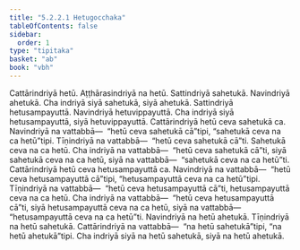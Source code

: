 ```yaml
---
title: "5.2.2.1 Hetugocchaka"
tableOfContents: false
sidebar:
  order: 1
type: "tipitaka"
basket: "ab"
book: "vbh"
---
```



<DynamicBreadcrumb />

<Division number="224" book="vbh" bookNo="30" page="134">

<Paragraph number="910" book="vbh">
Cattārindriyā hetū. Aṭṭhārasindriyā na hetū. Sattindriyā sahetukā. Navindriyā ahetukā. Cha indriyā siyā sahetukā, siyā ahetukā. Sattindriyā hetusampayuttā. Navindriyā hetuvippayuttā. Cha indriyā siyā hetusampayuttā, siyā hetuvippayuttā. Cattārindriyā hetū ceva sahetukā ca. Navindriyā na vattabbā—  “hetū ceva sahetukā cā”tipi, “sahetukā ceva na ca hetū”tipi. Tīṇindriyā na vattabbā—  “hetū ceva sahetukā cā”ti. Sahetukā ceva na ca hetū. Cha indriyā na vattabbā—  “hetū ceva sahetukā cā”ti, siyā sahetukā ceva na ca hetū, siyā na vattabbā—  “sahetukā ceva na ca hetū”ti.
</Paragraph>

<Paragraph number="911" book="vbh">
Cattārindriyā hetū ceva hetusampayuttā ca. Navindriyā na vattabbā—  “hetū ceva hetusampayuttā cā”tipi, “hetusampayuttā ceva na ca hetū”tipi. Tīṇindriyā na vattabbā—  “hetū ceva hetusampayuttā cā”ti, hetusampayuttā ceva na ca hetū. Cha indriyā na vattabbā—  “hetū ceva hetusampayuttā cā”ti, siyā hetusampayuttā ceva na ca hetū, siyā na vattabbā—  “hetusampayuttā ceva na ca hetū”ti.
</Paragraph>

<Paragraph number="912" book="vbh">
Navindriyā na hetū ahetukā. Tīṇindriyā na hetū sahetukā. Cattārindriyā na vattabbā—  “na hetū sahetukā”tipi, “na hetū ahetukā”tipi. Cha indriyā siyā na hetū sahetukā, siyā na hetū ahetukā.
</Paragraph>
</Division>